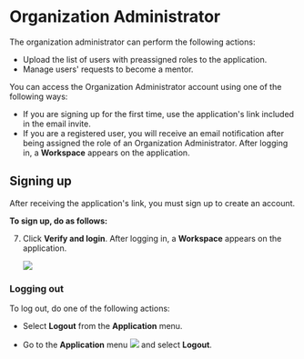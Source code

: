 
# Organization Administrator

The organization administrator can perform the following actions:

* Upload the list of users with preassigned roles to the application.
* Manage users' requests to become a mentor.

You can access the Organization Administrator account using one of the following ways:

* If you are signing up for the first time, use the application's link included in the email invite.
* If you are a registered user, you will receive an email notification after being assigned the role of an Organization Administrator. After logging in, a **Workspace** appears on the application.

## Signing up

After receiving the application's link, you must sign up to create an account.

**To sign up, do as follows:**

<SignUp />

7. Click <b>Verify and login</b>. After logging in, a **Workspace** appears on the application.

    ![](media/orgadminpage.png)

### Logging out

To log out, do one of the following actions:

* Select <b>Logout</b> from the <b>Application</b> menu.

* Go to the <b>Application</b> menu <img src={BurgerMenu}/> and select <b>Logout</b>.



